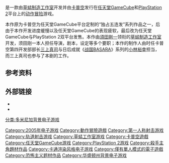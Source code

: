 {{noteTA
| G1=Games
| 1=zh-cn:杀手7;zh-tw:七面殺手;
}}
{{NOT|刺客任務2}}
{{Infobox video game
|title     = 杀手7
| image = File:Killer7NGCJPcover.jpg
|caption   = 日本GameCube版封面
|developer = [[草蜢制造工作室|草蜢制造工作室]]
|publisher = [[卡普空|卡普空]]
|engine    = [[RenderWare引擎|RenderWare引擎]]
|director  = [[須田剛一|須田剛一]]
|producer  = [[三上真司|三上真司]]、[[小林裕幸|小林裕幸]]
|designer  = 須田剛一
|artist    = 石坂明彦
|writer    = 須田剛一、[[三上真司|三上真司]]
|composer  = 高田雅史、福田淳
|programmer=川上智、渡边和寿、松崎昇<br />山田巧、佐藤慎也
|platforms = [[任天堂GameCube|任天堂GameCube]]<br />[[PlayStation_2|PlayStation 2]]
|released  = {{vgrelease|JP|2005年6月9日|NA|2005年7月7日|PAL|2005年7月15日}}
|genre     = [[动作冒险游戏|动作冒险]]、[[轨道射击游戏|轨道射击]]、[[第一人称射击游戏|第一人称射击]]
|modes     = [[单人游戏|单人]]
}}

{{Vgname|杀手7|ja=キラー7|en=Killer 7|cn=杀手7|tw=七面殺手}}是一款由[[草蜢制造工作室|草蜢制造工作室]]开发并由[[卡普空|卡普空]]发行在[[任天堂GameCube|任天堂GameCube]]和[[PlayStation_2|PlayStation 2]]平台上的[[动作冒险游戏|动作冒险]]游戏。

本作原为卡普空为任天堂GameCube平台定制的“独占五连发”系列作品之一，后由于本作开发进度缓慢以及任天堂GameCube的表现疲软，最后改为任天堂GameCube与PlayStation 2双平台发售。本作由[[須田剛一|須田剛一]]领衔的[[草蜢制造工作室|草蜢制造工作室]]开发，须田刚一本人担任导演，剧本，设定等多个要职；本作的制作人由时任卡普空第四开发部部长[[三上真司|三上真司]]与日后成就《[[战国BASARA|战国BASARA]]》系列的[[小林裕幸|小林裕幸]]担当，而三上真司也参与了本剧的工作。

== 参考资料 ==
{{reflist|30em}}

== 外部链接 ==
* {{Official|http://www.capcom.co.jp/killer7/english.html}}{{ja}}
* {{Official|http://www.capcom.com/killer7/main/menu_e.html}}{{en}}

{{DEFAULTSORT:Killer 7}}
[[Category:2005年电子游戏|Category:2005年电子游戏]]
[[Category:動作冒險遊戲|Category:動作冒險遊戲]]
[[Category:第一人称射击游戏|Category:第一人称射击游戏]]
[[Category:轨道射击游戏|Category:轨道射击游戏]]
[[Category:草蜢工作室游戏|Category:草蜢工作室游戏]]
[[Category:卡普空遊戲|Category:卡普空遊戲]]
[[Category:任天堂GameCube游戏|Category:任天堂GameCube游戏]]
[[Category:PlayStation_2游戏|Category:PlayStation 2游戏]]
[[Category:殺手主角題材作品|Category:殺手主角題材作品]]
[[Category:卡通渲染风格电子游戏|Category:卡通渲染风格电子游戏]]
[[Category:僅有單人模式的電子遊戲|Category:僅有單人模式的電子遊戲]]
[[Category:恐怖主义题材作品|Category:恐怖主义题材作品]]
[[分类:多米尼加背景电子游戏|分类:多米尼加背景电子游戏]]
[[Category:华盛顿州背景电子游戏|Category:华盛顿州背景电子游戏]]